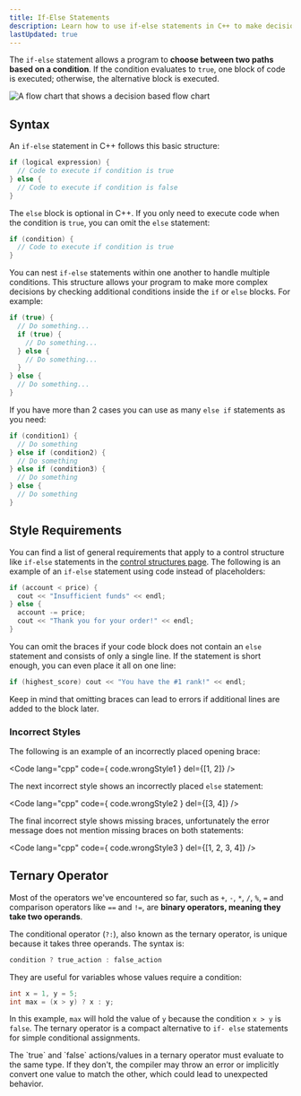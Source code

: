 ```yaml
---
title: If-Else Statements
description: Learn how to use if-else statements in C++ to make decisions and execute different blocks of code based on conditional expressions.
lastUpdated: true
---
```


The `if-else` statement allows a program to **choose between 
two paths based on a condition**. If the condition evaluates 
to `true`, one block of code is executed; otherwise, the 
alternative block is executed.

![A flow chart that shows a decision based flow chart](@assets/control/decision.webp)

## Syntax

An `if-else` statement in C++ follows this basic structure:

```cpp
if (logical expression) {
  // Code to execute if condition is true
} else {
  // Code to execute if condition is false
}
```

The `else` block is optional in C++. If you only need to execute 
code when the condition is `true`, you can omit the `else` statement:

```cpp
if (condition) {
  // Code to execute if condition is true
}
```

You can nest `if-else` statements within one another to handle multiple 
conditions. This structure allows your program to make more complex 
decisions by checking additional conditions inside the `if` or `else` blocks. 
For example:

```cpp
if (true) {
  // Do something...
  if (true) {
    // Do something...
  } else {
    // Do something...
  }
} else {
  // Do something...
}
```

If you have more than 2 cases you can use as many `else if` statements as you need:

```cpp
if (condition1) {
  // Do something
} else if (condition2) {
  // Do something
} else if (condition3) {
  // Do something
} else {
  // Do something
}
```

## Style Requirements

You can find a list of general requirements that apply to a control structure like `if-else` statements in the [control structures page](./control-structures#style-requirements). 
The following is an example of an `if-else` statement using code instead of placeholders:

```cpp
if (account < price) {
  cout << "Insufficient funds" << endl;
} else {
  account -= price;
  cout << "Thank you for your order!" << endl;
}
```

You can omit the braces if your code block does not contain an `else` 
statement and consists of only a single line. If the statement is short 
enough, you can even place it all on one line:

```cpp
if (highest_score) cout << "You have the #1 rank!" << endl;
```


<Aside type="caution">
Keep in mind that omitting braces can lead to errors if additional lines are added to the block later.
</Aside>

### Incorrect Styles


The following is an example of an incorrectly placed opening brace:

<Code lang="cpp" code={ code.wrongStyle1 } del={[1, 2]} />
  
The next incorrect style shows an incorrectly placed `else` statement:

<Code lang="cpp" code={ code.wrongStyle2 } del={[3, 4]} />

The final incorrect style shows missing braces, unfortunately the error message does not mention missing braces on both statements:

<Code lang="cpp" code={ code.wrongStyle3 } del={[1, 2, 3, 4]} />

## Ternary Operator

Most of the operators we've encountered so far, such as `+`, `-`, `*`, `/`, `%`, `=` and 
comparison operators like `==` and `!=`, are **binary operators, meaning they take 
two operands**.

The conditional operator (`?:`), also known as the ternary operator, is unique 
because it takes three operands. The syntax is:

```cpp
condition ? true_action : false_action
```

They are useful for variables whose values require a condition:

```cpp
int x = 1, y = 5;
int max = (x > y) ? x : y;
```

In this example, `max` will hold the value of `y` because the condition 
`x > y` is `false`. The ternary operator is a compact alternative to `if-
else` statements for simple conditional assignments.

<Aside type="caution">
The `true` and `false` actions/values in a ternary operator must evaluate to the 
same type. If they don't, the compiler may throw an error or implicitly convert 
one value to match the other, which could lead to unexpected behavior.
</Aside>